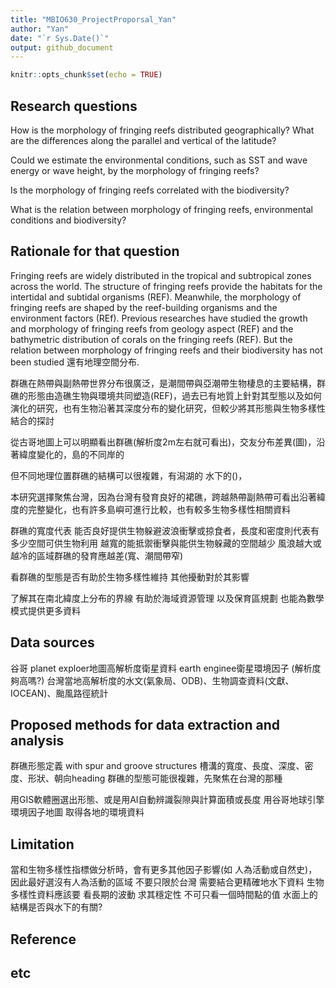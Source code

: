 ```yaml
---
title: "MBIO630_ProjectProporsal_Yan"
author: "Yan"
date: "`r Sys.Date()`"
output: github_document
---
```


```r
knitr::opts_chunk$set(echo = TRUE)
```

## Research questions

How is the morphology of fringing reefs distributed geographically? What are the differences along the parallel and vertical of the latitude?

Could we estimate the environmental conditions, such as SST and wave energy or wave height, by the morphology of fringing reefs?

Is the morphology of fringing reefs correlated with the biodiversity?

What is the relation between morphology of fringing reefs, environmental conditions and biodiversity?

## Rationale for that question

Fringing reefs are widely distributed in the tropical and subtropical zones across the world. The structure of fringing reefs provide the habitats for the intertidal and subtidal organisms (REF). Meanwhile, the morphology of fringing reefs are shaped by the reef-building organisms and the environment factors (REf). Previous researches have studied the growth and morphology of fringing reefs from geology aspect (REF) and the bathymetric distribution of corals on the fringing reefs (REF). But the relation between morphology of fringing reefs and their biodiversity has not been studied 還有地理空間分布.     

群礁在熱帶與副熱帶世界分布很廣泛，是潮間帶與亞潮帶生物棲息的主要結構，群礁的形態由造礁生物與環境共同塑造(REF)，過去已有地質上針對其型態以及如何演化的研究，也有生物沿著其深度分布的變化研究，但較少將其形態與生物多樣性結合的探討

從古哥地圖上可以明顯看出群礁(解析度2m左右就可看出)，交友分布差異(圖)，沿著緯度變化的，島的不同岸的

但不同地理位置群礁的結構可以很複雜，有潟湖的 水下的()，

本研究選擇聚焦台灣，因為台灣有發育良好的裙礁，跨越熱帶副熱帶可看出沿著緯度的完整變化，也有許多島嶼可進行比較，也有較多生物多樣性相關資料

群礁的寬度代表 能否良好提供生物躲避波浪衝擊或掠食者，長度和密度則代表有多少空間可供生物利用 越寬的能抵禦衝擊與能供生物躲藏的空間越少
風浪越大或越冷的區域群礁的發育應越差(寬、潮間帶窄)

看群礁的型態是否有助於生物多樣性維持 其他擾動對於其影響

了解其在南北緯度上分布的界線 有助於海域資源管理 以及保育區規劃 也能為數學模式提供更多資料

## Data sources
谷哥 planet exploer地圖高解析度衛星資料
earth enginee衛星環境因子 (解析度夠高嗎?)
台灣當地高解析度的水文(氣象局、ODB)、生物調查資料(文獻、IOCEAN)、颱風路徑統計


## Proposed methods for data extraction and analysis
群礁形態定義 with spur and groove structures
槽溝的寬度、長度、深度、密度、形狀、朝向heading
群礁的型態可能很複雜，先聚焦在台灣的那種

用GIS軟體圈選出形態、或是用AI自動辨識裂隙與計算面積或長度
用谷哥地球引擎環境因子地圖 取得各地的環境資料

## Limitation

當和生物多樣性指標做分析時，會有更多其他因子影響(如 人為活動或自然史)，因此最好選沒有人為活動的區域 不要只限於台灣
需要結合更精確地水下資料
生物多樣性資料應該要 看長期的波動 求其穩定性 不可只看一個時間點的值
水面上的結構是否與水下的有關?

## Reference

## etc